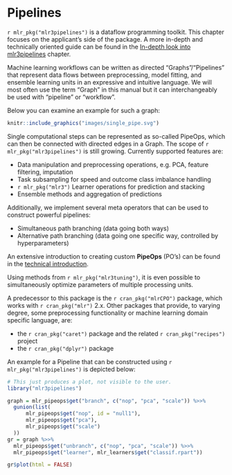 # Pipelines {#pipelines}

`r mlr_pkg("mlr3pipelines")` is a dataflow programming toolkit.
This chapter focuses on the applicant's side of the package.
A more in-depth and technically oriented guide can be found in the [In-depth look into mlr3pipelines](#in-depth-pipelines) chapter.

Machine learning workflows can be written as directed “Graphs”/"Pipelines" that represent data flows between preprocessing, model fitting, and ensemble learning units in an expressive and intuitive language.
We will most often use the term "Graph" in this manual but it can interchangeably be used  with "pipeline" or "workflow".

Below you can examine an example for such a graph:

```r
knitr::include_graphics("images/single_pipe.svg")
```

Single computational steps can be represented as so-called PipeOps, which can then be connected with directed edges in a Graph.
The scope of `r mlr_pkg("mlr3pipelines")` is still growing.
Currently supported features are:

* Data manipulation and preprocessing operations, e.g. PCA, feature filtering, imputation
* Task subsampling for speed and outcome class imbalance handling
* `r mlr_pkg("mlr3")` Learner operations for prediction and stacking
* Ensemble methods and aggregation of predictions

Additionally, we implement several meta operators that can be used to construct powerful pipelines:

* Simultaneous path branching (data going both ways)
* Alternative path branching (data going one specific way, controlled by hyperparameters)

An extensive introduction to creating custom **PipeOps** (PO's) can be found in the [technical introduction](#extending-pipeops).

Using methods from `r mlr_pkg("mlr3tuning")`, it is even possible to simultaneously optimize parameters of multiple processing units.

A predecessor to this package is the `r cran_pkg("mlrCPO")` package, which works with `r cran_pkg("mlr")` 2.x.
Other packages that provide, to varying degree, some preprocessing functionality or machine learning domain specific language, are:

* the `r cran_pkg("caret")` package and the related `r cran_pkg("recipes")`  project
* the `r cran_pkg("dplyr")` package

An example for a Pipeline that can be constructed using `r mlr_pkg("mlr3pipelines")` is depicted below:

```r
# This just produces a plot, not visible to the user.
library("mlr3pipelines")

graph = mlr_pipeops$get("branch", c("nop", "pca", "scale")) %>>%
  gunion(list(
      mlr_pipeops$get("nop", id = "null1"),
      mlr_pipeops$get("pca"),
      mlr_pipeops$get("scale")
  ))
gr = graph %>>%
  mlr_pipeops$get("unbranch", c("nop", "pca", "scale")) %>>%
  mlr_pipeops$get("learner", mlr_learners$get("classif.rpart"))

gr$plot(html = FALSE)
```
